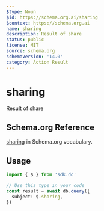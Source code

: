 ```yaml
---
$type: Noun
$id: https://schema.org.ai/sharing
$context: https://schema.org.ai
name: sharing
description: Result of share
status: public
license: MIT
source: schema.org
schemaVersion: '14.0'
category: Action Result
---
```


# sharing

Result of share

## Schema.org Reference

[sharing](https://schema.org/ShareAction) in Schema.org vocabulary.

## Usage

```typescript
import { $ } from 'sdk.do'

// Use this type in your code
const result = await db.query({
  subject: $.sharing,
})
```
